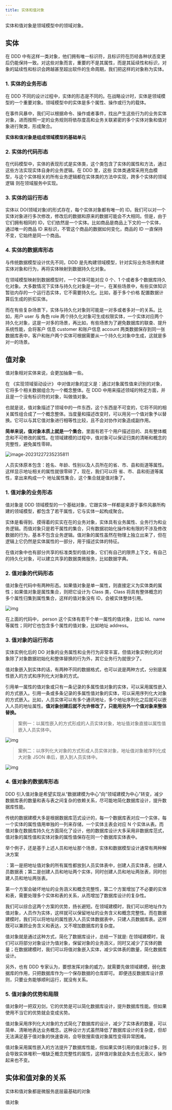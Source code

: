 ```yaml
---
title: 实体和值对象
---
```


实体和值对象是领域模型中的领域对象。
## 实体
在 DDD 中有这样一类对象，他们拥有唯一标识符，且标识符在历经各种状态变更后仍能保持一致。对这些对象而言，重要的不是其属性，而是其延续性和标识，对象的延续性和标识会跨越甚至超出软件的生命周期，我们把这样的对象称为实体。

### 1. 实体的业务形态
在 DDD 不同的设计过程中，实体的形态是不同的。在战略设计时，实体是领域模型的一个重要对象。领域模型中的实体是多个属性、操作或行为的载体。

在事件风暴中，我们可以根据命令、操作或者事件，找出产生这些行为的业务实体对象，进而按照一定的业务规则将依存度高和业务关联紧密的多个实体对象和值对象进行聚类，形成聚合。

**实体和值对象是组成领域模型的基础单元**

### 2. 实体的代码形态
在代码模型中，实体的表现形式是实体类，这个类包含了实体的属性和方法，通过这些方法实现实体自身的业务逻辑。在 DDD 里，这些 实体类通常采用充血模型，与这个实体相关的所有业务逻辑都在实体类的方法中实现，跨多个实体的领域逻辑
则在领域服务中实现。
### 3. 实体的运行形态
实体以 DO(领域对象)的形式存在，每个实体对象都有唯一的 ID。我们可以对一个实体对象进行多次修改，修改后的数据和原来的数据可能会不大相同。但是，由于它们拥有相同的 ID，它们依然是一个实体。比如商品是商品上下文的一个实体，通过唯一的商品 ID 来标识，不管这个商品的数据如何变化，商品的 ID 一直保持不变，它始终是同一个商品。

### 4. 实体的数据库形态
与传统数据模型设计优先不同，DDD 是先构建领域模型，针对实际业务场景构建实体对象和行为，再将实体映射到数据持久化对象。

在领域模型映射到数据模型时，一个实体可能对应 0 个、1 个或者多个数据库持久化对象。大多数情况下实体与持久化对象是一对一，在某些场景中，有些实体知识暂驻内存的一个运行态实体，它不需要持久化。比如，基于多个价格
配置数据计算后生成的折扣实体。


而在有些复杂场景下，实体与持久化对象则可能是一对多或者多对一的关系。比如，用户 user 与 角色  role 两个持久化对象可生成权限实体，一个实体对应两个持久化对象，这是一对多的场景，再比如，有些场景为了避免数据库的联查、提升系统性能，会将客户
信息 customer 和账户信息 account 两类数据保存到同一张数据库表中，客户和账户两个实体可根据需要从一个持久化对象中生成，这就是多对一的场景。

## 值对象
值对象相对实体来说，会更加抽象一些。

在 《实现领域驱动设计》 中对值对象的定义是：通过对象属性值来识别的对象，它将多个相关数据组合为一个概念整体。在 DDD 中用来描述领域的特定方面，并且是一个没有标识符的对象，叫做值对象。

也就是说，值对象描述了领域中的一件东西，这个东西是不可变的，它将不同的相关属性组合成了一个概念整体。当度量和描述改变时，可以用另一个值对象予以替换。它可以与其它值对象进行相等性比较，且不会对协作对象造成副作用。

**简单来说，值对象本质上就是一个集合**。里面有若干个用户描述目的、具有整体概念和不可修改的属性。在领域建模的过程中，值对象可以保证归类的清晰和概念的完整性，避免属性零碎。

![image-20231227235235811](https://wkq-img.oss-cn-chengdu.aliyuncs.com/img/image-20231227235235811.png)

人员实体原本包含：姓名、年龄、性别以及人员所在的省、市、县和街道等属性。这样显示地址相关的属性就很零碎了，现在，我们可以将 省、市、县和街道等属性，拿出来构成一个 地址属性集合，这个集合就是值对象了。

### 1. 值对象的业务形态

值对象是 DDD 领域模型的一个基础对象，它跟实体一样都是来源于事件风暴所构建的领域模型，都包含了若干属性，它与实体一起构成聚合。



实体是看得到、摸得着的实实在在的业务对象，实体具有业务属性、业务行为和业务逻辑。而值对象只是若干属性的集合，只有数据初始化操作和有限的不涉及修改数据的行为，基本不包含业务逻辑。值对象的属性虽然在物理上独立出来了，但在逻辑上它仍然是实体属性的一部分，用于描述实体的特征。



在值对象中也有部分共享的标准类型的值对象，它们有自己的限界上下文，有自己的持久化对象，可以建立共享的数据类微服务，比如数据字典。

### 2. 值对象的代码形态

值对象在代码中有两种形态。如果值对象是单一属性，则直接定义为实体类的属性；如果值对象是属性集合，则把它设计为 Class 类，Class 将具有整体概念的多个属性归集到属性集合，这样的值对象没有 ID，会被实体整体引用。



![img](https://wkq-img.oss-cn-chengdu.aliyuncs.com/img/c597d53a1a1aeca274d355e8ac79cc1b.jpg)

在上面的代码中， person 这个实体有若干个单一属性的值对象，比如 Id、name 等属性；同时它也包含多个属性的值对象，比如地址 address。



### 3. 值对象的运行形态

实体实例化后的 DO 对象的业务属性和业务行为非常丰富，但值对象实例化的对象除了对象数据初始化和整体替换的行为外，其它业务行为就很少了。



值对象嵌入到实体的话，有两种不同的数据格式，也可以说是两种方式，分别是属性嵌入的方式和序列化大对象的方式。



引用单一属性的值对象或只有一条记录的多属性值对象的实体，可以采用属性嵌入的方式嵌入。引用一条或多条记录的多属性值对象的实体，可以采用序列化大对象的方式嵌入。比如，人员实体可以有多个通讯地址，多个地址序列化之后就可以嵌入人员的地址属性。**值对象创建后就不允许修改了，只能用另外一个值对象来整体替换。**



> 案例一：以属性嵌入的方式形成的人员实体对象，地址值对象直接以属性值嵌入人员实体中。

![img](https://wkq-img.oss-cn-chengdu.aliyuncs.com/img/323c8aca1271cc043558dfd1f95f57fa.jpg)

> 案例二：以序列化大对象的方式形成人员实体对象，地址值对象被序列化成大对象 JSON 串后，嵌入到人员实体中。

![img](https://wkq-img.oss-cn-chengdu.aliyuncs.com/img/96253ac8bd1d93a2786b59d7b9c2c423.jpg)

### 4. 值对象的数据库形态

 DDD 引入值对象是希望实现从“数据建模为中心”向“领域建模为中心”转变，减少数据库表的数量和表与表之间复杂的依赖关系，尽可能地简化数据库设计，提升数据库性能。



传统的数据建模大多是根据数据库范式设计的，每一个数据库表对应一个实体，每一个实体的属性值用单独的一列来存储，一个实体主表会对应 N 个实体从表。而值对象在数据库持久化方面简化了设计，他的数据库设计大多采用非数据库范式，值对象的属性值和实体对象的属性值保存在同一个数据库实体表中。



举个例子，还是基于上述人员和地址那个场景，实体和数据模型设计通常有两种解决方案

：第一是把地址值对象的所有属性都放到人员实体表中，创建人员实体表，创建人员数据表；第二是创建人员和地址两个实体，同时创建人员和地址两张表，同时创建人员和地址两张表。

第一个方案会破坏地址的业务涵义和概念完整性，第二个方案增加了不必要的实体和表，需要处理多个实体和表的关系，从而增加了数据库设计的复杂性。

我们可以综合这两个方案的优势，扬长避短。在领域建模时，我们可以把地址作为值对象，人员作为实体，这样就可以保留地址的业务含义和概念完整性。而在数据建模时，我们可以将地址的属性嵌入人员实体数据表中，只建人员数据库表。这样既可以兼顾业务含义和表达，又不增加数据库的复杂度。

值对象就是通过这种方式，简化了数据库设计，总结一下就是: 在领域建模时，我们可以将部分对象设计为值对象，保留对象的业务涵义，同时又减少了实体的数量；在数据建模时，我们可以将值对象嵌入实体，减少实体表的数量，简化数据库设计。

另外，也有 DDD 专家认为，要想发挥对象的威力，就需要先做领域建模，弱化数据库的作用，只把数据库作为一个保存数据的仓库即可。 即便违反数据库设计原则，只要业务能够顺利运行，就没有关系。

### 5. 值对象的优势和局限
值对象时一把双刃剑，它的优势是可以简化数据库设计，提升数据库性能。但如果使用不当它的优势就会变成劣势。

值对象采用序列化大对象的方式简化了数据库的设计，减少了实体表的数量，可以简单、清晰地表达业务概念。这种设计方式虽然降低了数据库设计的复杂度，但却无法满足基于值对象的快速查询，会导致搜索值对象属性变得异常困难。

值对象采用属性嵌入的方法提升了数据库性能，但如果实体引用的值对象过多，则会导致实体堆积一堆缺乏概念完整性的属性，这样值对象就会失去也无涵义，操作起来也不变。

## 实体和值对象的关系
实体和值对象都是微服务底层最基础的对象

值对象
